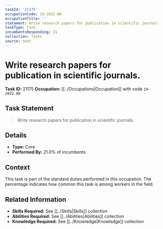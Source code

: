 ```yaml
---
taskId: '21175'
occupationCode: 19-2032.00
occupationTitle: ''
statement: Write research papers for publication in scientific journals.
taskType: Core
incumbentsResponding: 21
collection: Tasks
source: onet
---
```

# Write research papers for publication in scientific journals.

**Task ID:** 21175
**Occupation:** [[../Occupations|Occupation]] with code `19-2032.00`

## Task Statement

> Write research papers for publication in scientific journals.

## Details

- **Type:** Core
- **Performed By:** 21.0% of incumbents

## Context

This task is part of the standard duties performed in this occupation. The percentage indicates how common this task is among workers in the field.

## Related Information

- **Skills Required:** See [[../Skills|Skills]] collection
- **Abilities Required:** See [[../Abilities|Abilities]] collection
- **Knowledge Required:** See [[../Knowledge|Knowledge]] collection
